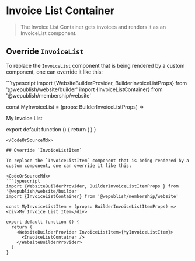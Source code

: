 
<Meta of={stories} />

# Invoice List Container

> The Invoice List Container gets invoices and renders it as an <LinkTo kind="Components/InvoiceList" story="Default">InvoiceList component</LinkTo>.

## Override `InvoiceList`

To replace the `InvoiceList` component that is being rendered by a custom component, one can override it like this:

<CodeOrSourceMdx>
```typescript
import {WebsiteBuilderProvider, BuilderInvoiceListProps} from '@wepublish/website/builder'
import {InvoiceListContainer} from '@wepublish/membership/website'

const MyInvoiceList = (props: BuilderInvoiceListProps) => <div>My Invoice List</div>

export default function () {
  return (
    <WebsiteBuilderProvider InvoiceList={MyInvoiceList}>
      <InvoiceListContainer />
    </WebsiteBuilderProvider>
  )
}
```
</CodeOrSourceMdx>

## Override `InvoiceListItem`

To replace the `InvoiceListItem` component that is being rendered by a custom component, one can override it like this:

<CodeOrSourceMdx>
```typescript
import {WebsiteBuilderProvider, BuilderInvoiceListItemProps } from '@wepublish/website/builder'
import {InvoiceListContainer} from '@wepublish/membership/website'

const MyInvoiceListItem = (props: BuilderInvoiceListItemProps) => <div>My Invoice List Item</div>

export default function () {
  return (
    <WebsiteBuilderProvider InvoiceListItem={MyInvoiceListItem}>
      <InvoiceListContainer />
    </WebsiteBuilderProvider>
  )
}
```
</CodeOrSourceMdx>

<Canvas>
  <Story of={stories.Default} />
</Canvas>
